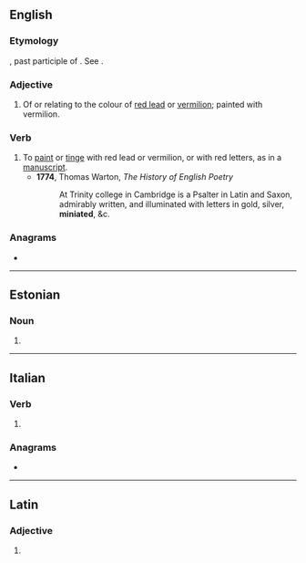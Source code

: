 ==English==

===Etymology===
{{etyl|la|en}} {{lena}} {{m|la|miniatus}}, past participle of {{m|la|miniare}}. See {{m|en|minium}}.

===Adjective===
{{en-adj}}

# Of or relating to the colour of [[red lead]] or [[vermilion]]; painted with vermilion.

===Verb===
{{en-verb}}

# To [[paint]] or [[tinge]] with red lead or vermilion, or with red letters, as in a [[manuscript]].
#* '''1774''', Thomas Warton, ''The History of English Poetry''
#*: At Trinity college in Cambridge is a Psalter in Latin and Saxon, admirably written, and illuminated with letters in gold, silver, '''miniated''', &c.

===Anagrams===
* {{anagrams|en|a=aeiimnt|intimae}}

----

==Estonian==

===Noun===
{{head|et|noun form}}

# {{noun form of|et|minia||gen|p}}

----

==Italian==

===Verb===
{{head|it|verb form}}

# {{inflection of|it|minare||2|p|pres|subj}}

===Anagrams===
* {{anagrams|it|a=aeiimnt|tiamine}}

----

==Latin==

===Adjective===
{{la-adj-form|miniāte}}

# {{inflection of|la|miniātus||voc|m|s}}